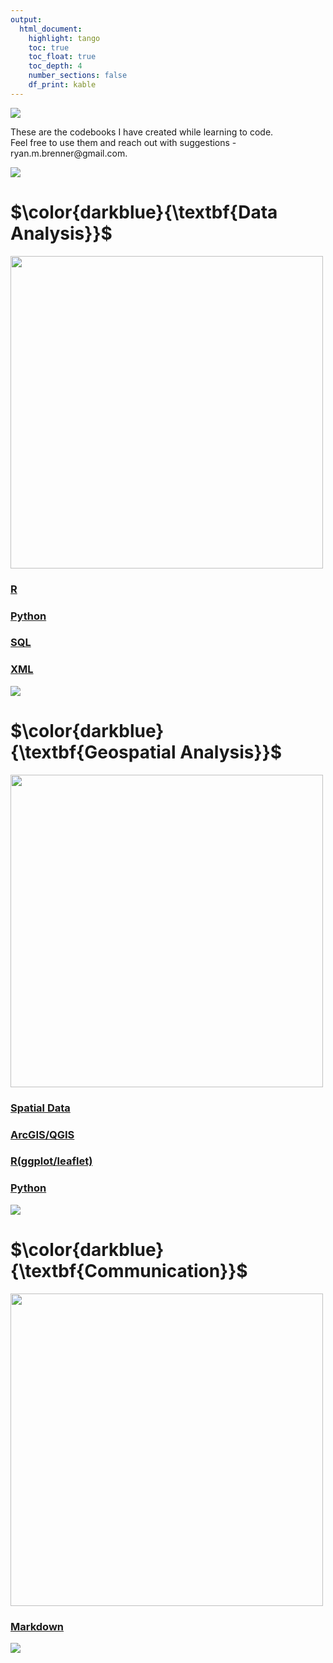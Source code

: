 ---
output: 
  html_document:
    highlight: tango
    toc: true
    toc_float: true
    toc_depth: 4
    number_sections: false
    df_print: kable
---

\newcommand\first[1]{\color{darkblue}{\textbf{#1}}}
\newcommand\second[1]{\color{dodgerblue}{\textbf{#1}}}
\newcommand\third[1]{\color{skyblue}{\textrm{#1}}}

![](https://github.com/social-lorax/howto_codebooks/blob/master/images/index/main_cat.gif?raw=true)

These are the codebooks I have created while learning to code.  
Feel free to use them and reach out with suggestions - ryan.m.brenner@gmail.com.

![](https://github.com/social-lorax/howto_codebooks/blob/master/images/index/underline.gif?raw=true)

# $\first{Data Analysis}$

<img src="https://github.com/social-lorax/howto_codebooks/blob/master/images/index/head_analysis.png?raw=true" width="500">

### [R](index_r.html)

### [Python](index_py.html)

### [SQL](sql.html)

### [XML](xml.html)  

![](https://github.com/social-lorax/howto_codebooks/blob/master/images/index/underline.gif?raw=true)

# $\first{Geospatial Analysis}$

<img src="https://github.com/social-lorax/howto_codebooks/blob/master/images/index/head_geospatial.png?raw=true" width="500">

### [Spatial Data](spatial.html)

### [ArcGIS/QGIS](arc.html)

### [R(ggplot/leaflet)](r_spatial.html)

### [Python](py_spatial.html)

![](https://github.com/social-lorax/howto_codebooks/blob/master/images/index/underline.gif?raw=true)

# $\first{Communication}$

<img src="https://github.com/social-lorax/howto_codebooks/blob/master/images/index/head_comms.png?raw=true" width="500">

### [Markdown](markdown.html)

![](https://github.com/social-lorax/howto_codebooks/blob/master/images/index/underline.gif?raw=true)
